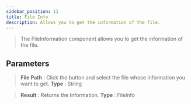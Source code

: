 ---
sidebar_position: 11
title: File Info
description: Allows you to get the information of the file.
---
> The FileInformation component allows you to get the information of the file.

## Parameters

> **File Path** : Click the button and select the file whose information you want to get. 
> **Type** : String

> **Result** : Returns the Information. 
> **Type** : FileInfo
